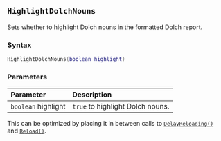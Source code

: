 ::: {.minipage data-latex="{\textwidth}"}
## `HighlightDolchNouns`

Sets whether to highlight Dolch nouns in the formatted Dolch report.

### Syntax {-}

``` .lua
HighlightDolchNouns(boolean highlight)
```

### Parameters {-}

**Parameter** | **Description**
| :-- | :-- |
| `boolean` highlight | `true` to highlight Dolch nouns. |

:::: {.tipsection data-latex=""}
This can be optimized by placing it in between calls to [`DelayReloading()`](#standard-delayreloading) and [`Reload()`](#standard-reload).
::::
:::
